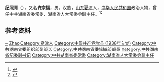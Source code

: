 '''纪照青'''（{{bd|1918年|6月|1993年|8月}}），又名'''许宗福'''，男，汉族，[[山东|山东]][[夏津|夏津]]人，[[中华人民共和国|中华人民共和国]]政治人物，曾任[[中共湖南省委|中共湖南省委]]常委，[[湖南省人大常委会|湖南省人大常委会]]副主任。<ref>{{Cite book|title=湖南大辞典|author=禹舜主编; 朱益民, 姚洪波, 易延绶等副主编|publisher=新华出版社|year=1995|isbn=|location=北京|pages=}}</ref><ref>{{Cite web|title=纪照青|url=http://www.xiajin.gov.cn/n31121403/n31121373/n31121962/c31468997/content.html|accessdate=2020-07-11|work=夏津政府网}}</ref>

== 参考资料 ==
{{reflist}}

{{中国人物小作品}}

{{Authority control}}
{{DEFAULTSORT:Ji纪}}
[[Category:许姓|~]]
[[Category:纪姓|Zhao]]
[[Category:夏津人|Category:夏津人]]
[[Category:中国共产党党员_(1938年入党)|Category:中国共产党党员 (1938年入党)]]
[[Category:中共湖南省委组织部副部长|Category:中共湖南省委组织部副部长]]
[[Category:中共湖南省委組織部部長|Category:中共湖南省委組織部部長]]
[[Category:中共湖南省纪委副书记|Category:中共湖南省纪委副书记]]
[[Category:中共湖南省委常委|Category:中共湖南省委常委]]
[[Category:湖南省人大常委会副主任|Category:湖南省人大常委会副主任]]